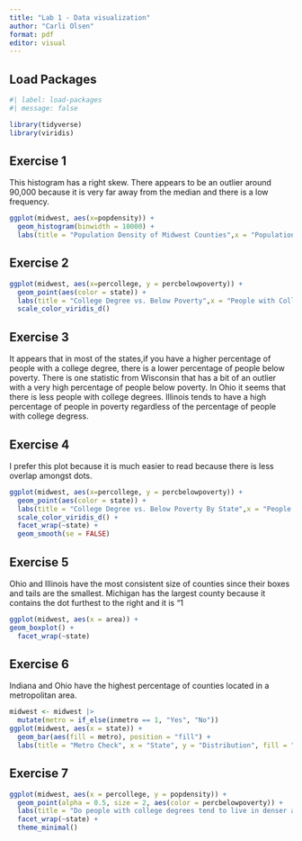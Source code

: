 ```yaml
---
title: "Lab 1 - Data visualization"
author: "Carli Olsen"
format: pdf
editor: visual
---
```


## Load Packages

```r
#| label: load-packages
#| message: false

library(tidyverse)
library(viridis)
```

## Exercise 1

This histogram has a right skew. There appears to be an outlier around 90,000 because it is very far away from the median and there is a low frequency.

```r
ggplot(midwest, aes(x=popdensity)) +
  geom_histogram(binwidth = 10000) +
  labs(title = "Population Density of Midwest Counties",x = "Population Density",y = "Frequency")
```

## Exercise 2

```r
ggplot(midwest, aes(x=percollege, y = percbelowpoverty)) +
  geom_point(aes(color = state)) +
  labs(title = "College Degree vs. Below Poverty",x = "People with College Degree(%)",y = "People Below Poverty(%)", color = "State") +
  scale_color_viridis_d()
```

## Exercise 3

It appears that in most of the states,if you have a higher percentage of people with a college degree, there is a lower percentage of people below poverty. There is one statistic from Wisconsin that has a bit of an outlier with a very high percentage of people below poverty. In Ohio it seems that there is less people with college degrees. Illinois tends to have a high percentage of people in poverty regardless of the percentage of people with college degress.

## Exercise 4

I prefer this plot because it is much easier to read because there is less overlap amongst dots.

```r
ggplot(midwest, aes(x=percollege, y = percbelowpoverty)) +
  geom_point(aes(color = state)) +
  labs(title = "College Degree vs. Below Poverty By State",x = "People with College Degree(%)",y = "People Below Poverty(%)", color = "State") +
  scale_color_viridis_d() +
  facet_wrap(~state) +
  geom_smooth(se = FALSE)
```

## Exercise 5

Ohio and Illinois have the most consistent size of counties since their boxes and tails are the smallest. Michigan has the largest county because it contains the dot furthest to the right and it is "1

```r
ggplot(midwest, aes(x = area)) +
geom_boxplot() + 
  facet_wrap(~state)
```

## Exercise 6

Indiana and Ohio have the highest percentage of counties located in a metropolitan area.

```r
midwest <- midwest |>
  mutate(metro = if_else(inmetro == 1, "Yes", "No"))
ggplot(midwest, aes(x = state)) + 
  geom_bar(aes(fill = metro), position = "fill") + 
  labs(title = "Metro Check", x = "State", y = "Distribution", fill = "Metro")
```

## Exercise 7

```r
ggplot(midwest, aes(x = percollege, y = popdensity)) +
  geom_point(alpha = 0.5, size = 2, aes(color = percbelowpoverty)) +
  labs(title = "Do people with college degrees tend to live in denser areas?",x = "% college educated",y = "Population density (person / unit area)", color = "% below \npoverty line") +
  facet_wrap(~state) +
  theme_minimal()
```
